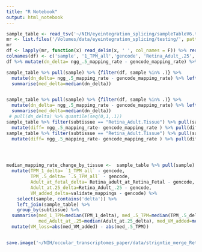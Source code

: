 ```yaml
---
title: "R Notebook"
output: html_notebook
---
```


```r

sample_table <- read_tsv('~/NIH/eyeintegration_splicing/sampleTableV6.tsv')
mr <- list.files('/Volumes/data/eyeintegration_splicing/testing/', pattern = 'mapping_rates.tab', full.names = T)
mr
df <- lapply(mr, function(x) read_delim(x, ' ', col_names = F)) %>% reduce(inner_join, by='X1') 
colnames(df) <- c('sample', '1_TPM_all','gencode', 'Retina_Adult_.25', 'Retina_adult_at_Retina_Fetal', '.5_TPM_all', 'validate_mappings')
df %>% mutate(dn_delta= ngg_.5_mapping_rate - gencode_mapping_rate) %>% pull(dn_delta) %>% quantile(seq(0,1,.1))

sample_table %>% pull(sample) %>% {filter(df, sample %in% .)} %>% 
  mutate(dn_delta= ngg_.5_mapping_rate - gencode_mapping_rate) %>% left_join(sample_table) %>% group_by(subtissue) %>% 
  summarise(med_delta=median(dn_delta))


sample_table %>% pull(sample) %>% {filter(df, sample %in% .)} %>% 
  mutate(dn_delta= ngg_.5_mapping_rate - gencode_mapping_rate) %>% left_join(sample_table) %>% group_by(subtissue) %>% 
  summarise(med_delta=median(dn_delta))
 # pull(dn_delta) %>% quantile(seq(0,1,.1))
sample_table %>% filter(subtissue == "Retina_Adult.Tissue") %>% pull(sample) %>% {filter(df, sample %in% .)} %>% 
  mutate(diff= ngg_.5_mapping_rate- gencode_mapping_rate ) %>% pull(diff) %>% median()
sample_table %>% filter(subtissue == "Retina_Adult.Tissue") %>% pull(sample) %>% {filter(df, !sample %in% .)} %>% 
  mutate(diff= ngg_.5_mapping_rate- gencode_mapping_rate ) %>% pull(diff) %>% median()





```

```r
median_mapping_rate_change_by_tissue <-  sample_table %>% pull(sample) %>% {filter(df, sample %in% .)} %>% 
  mutate(TPM_1_delta= `1_TPM_all` - gencode,
         TPM_.5_delta= `.5_TPM_all` - gencode,
         Adult_at_fetal_delta= Retina_adult_at_Retina_Fetal - gencode,
         Adult_at.25_delta=Retina_Adult_.25 - gencode,
         VM_added_delta=validate_mappings - gencode) %>% 
    select(sample, contains('delta')) %>% 
    left_join(sample_table) %>% 
    group_by(subtissue) %>% 
  summarise(med_1_TPM=median(TPM_1_delta), med_.5_TPM=median(TPM_.5_delta), med_Adult_at_fetal=median(Adult_at_fetal_delta),
            med_Adult_at_.25=median(Adult_at.25_delta), med_VM_added=median(VM_added_delta)) %>% 
  mutate(VM_loss=abs(med_VM_added) - abs(med_.5_TPM))


save.image('~/NIH/occular_transcriptomes_paper/data/strigntie_merge_Retina_Adult_data.Rdata')

```


